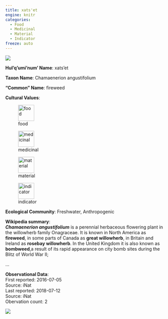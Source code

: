 ```yaml
---
title: xats'et
engine: knitr
categories:
  - Food
  - Medicinal
  - Material
  - Indicator
freeze: auto
---
```

![](https://inaturalist-open-data.s3.amazonaws.com/photos/145664133/medium.jpg){fig-alt="xats'et - fireweed"}

**Hul'q'umi'num' Name**: xats'et

**Taxon Name**: Chamaenerion angustifolium

**"Common" Name**: fireweed

**Cultural Values**:  

::: {layout-nrow=1 style="width:60%"}
![food](/files/food.svg){width=50px}

![medicinal](/files/medicinal.svg){width=50px}

![material](/files/material.svg){width=50px}

![indicator](/files/indicator.svg){width=50px}
:::

**Ecological Community**: Freshwater, Anthropogenic

**Wikipedia summary**:  
<i><b>Chamaenerion angustifolium</b></i> is a perennial herbaceous flowering plant in the willowherb family Onagraceae. It is known in North America as <b>fireweed</b>, in some parts of Canada as <b>great willowherb</b>, in Britain and Ireland as <b>rosebay willowherb</b>. In the United Kingdom it is also known as <b>bombweed</b>,a result of its rapid appearance on city bomb sites during the Blitz of World War&#160;II;</p>...

**Observational Data**:   
First reported: 2016-07-05  
Source: iNat  
Last reported: 2018-07-12  
Source: iNat  
Obervation count: 2

![](community_dist.png)
